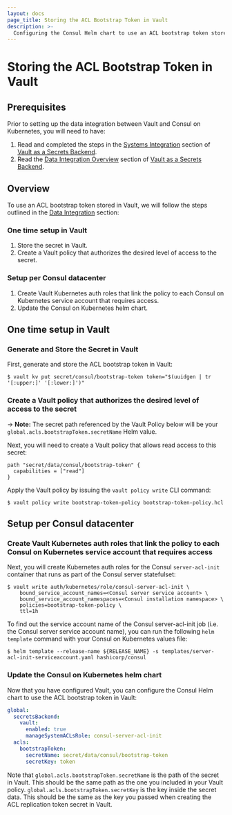 ```yaml
---
layout: docs
page_title: Storing the ACL Bootstrap Token in Vault
description: >-
  Configuring the Consul Helm chart to use an ACL bootstrap token stored in Vault.
---
```


# Storing the ACL Bootstrap Token in Vault

## Prerequisites
Prior to setting up the data integration between Vault and Consul on Kubernetes, you will need to have:
1. Read and completed the steps in the [Systems Integration](/docs/k8s/installation/vault/systems-integration) section of [Vault as a Secrets Backend](/docs/k8s/installation/vault).
2. Read the [Data Integration Overview](/docs/k8s/installation/vault/data-integration) section of [Vault as a Secrets Backend](/docs/k8s/installation/vault).

## Overview
To use an ACL bootstrap token stored in Vault, we will follow the steps outlined in the [Data Integration](/docs/k8s/installation/vault/data-integration) section:

### One time setup in Vault

  1. Store the secret in Vault.
  1. Create a Vault policy that authorizes the desired level of access to the secret.

### Setup per Consul datacenter
  1. Create Vault Kubernetes auth roles that link the policy to each Consul on Kubernetes service account that requires access.
  1. Update the Consul on Kubernetes helm chart.

## One time setup in Vault
### Generate and Store the Secret in Vault

First, generate and store the ACL bootstrap token in Vault:

```shell-session
$ vault kv put secret/consul/bootstrap-token token="$(uuidgen | tr '[:upper:]' '[:lower:]')"
```

### Create a Vault policy that authorizes the desired level of access to the secret

-> **Note:** The secret path referenced by the Vault Policy below will be your `global.acls.bootstrapToken.secretName` Helm value.

Next, you will need to create a Vault policy that allows read access to this secret:

<CodeBlockConfig filename="bootstrap-token-policy.hcl">

```HCL
path "secret/data/consul/bootstrap-token" {
  capabilities = ["read"]
}
```

</CodeBlockConfig>

Apply the Vault policy by issuing the `vault policy write` CLI command:

```shell-session
$ vault policy write bootstrap-token-policy bootstrap-token-policy.hcl
```

## Setup per Consul datacenter
### Create Vault Kubernetes auth roles that link the policy to each Consul on Kubernetes service account that requires access

Next, you will create Kubernetes auth roles for the Consul `server-acl-init` container that runs as part of the Consul server statefulset:

```shell-session
$ vault write auth/kubernetes/role/consul-server-acl-init \
    bound_service_account_names=<Consul server service account> \
    bound_service_account_namespaces=<Consul installation namespace> \
    policies=bootstrap-token-policy \
    ttl=1h
```

To find out the service account name of the Consul server-acl-init job (i.e. the Consul server service account name),
you can run the following `helm template` command with your Consul on Kubernetes values file:

```shell-session
$ helm template --release-name ${RELEASE_NAME} -s templates/server-acl-init-serviceaccount.yaml hashicorp/consul
```

### Update the Consul on Kubernetes helm chart

Now that you have configured Vault, you can configure the Consul Helm chart to
use the  ACL bootstrap token in Vault:

<CodeBlockConfig filename="values.yaml">

```yaml
global:
  secretsBackend:
    vault:
      enabled: true
      manageSystemACLsRole: consul-server-acl-init
  acls:
    bootstrapToken:
      secretName: secret/data/consul/bootstrap-token
      secretKey: token
```

</CodeBlockConfig>

Note that `global.acls.bootstrapToken.secretName` is the path of the secret in Vault.
This should be the same path as the one you included in your Vault policy.
`global.acls.bootstrapToken.secretKey` is the key inside the secret data. This should be the same
as the key you passed when creating the  ACL replication token secret in Vault.
